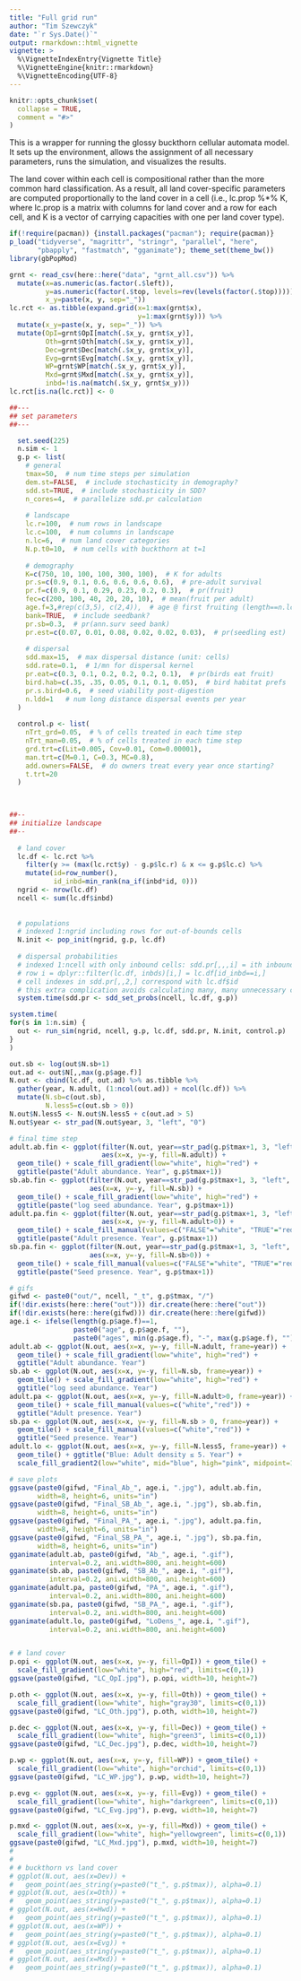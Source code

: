 ```yaml
---
title: "Full grid run"
author: "Tim Szewczyk"
date: "`r Sys.Date()`"
output: rmarkdown::html_vignette
vignette: >
  %\VignetteIndexEntry{Vignette Title}
  %\VignetteEngine{knitr::rmarkdown}
  %\VignetteEncoding{UTF-8}
---
```


```r
knitr::opts_chunk$set(
  collapse = TRUE,
  comment = "#>"
)
```


This is a wrapper for running the glossy buckthorn cellular automata model. It sets up the environment, allows the assignment of all necessary parameters, runs the simulation, and visualizes the results.

The land cover within each cell is compositional rather than the more common hard classification. As a result, all land cover-specific parameters are computed proportionally to the land cover in a cell (i.e., lc.prop %*% K, where lc.prop is a matrix with columns for land cover and a row for each cell, and K is a vector of carrying capacities with one per land cover type).

```r
if(!require(pacman)) {install.packages("pacman"); require(pacman)}
p_load("tidyverse", "magrittr", "stringr", "parallel", "here",
       "pbapply", "fastmatch", "gganimate"); theme_set(theme_bw())
library(gbPopMod)

grnt <- read_csv(here::here("data", "grnt_all.csv")) %>%
  mutate(x=as.numeric(as.factor(.$left)),
         y=as.numeric(factor(.$top, levels=rev(levels(factor(.$top))))),
         x_y=paste(x, y, sep="_"))
lc.rct <- as.tibble(expand.grid(x=1:max(grnt$x),
                                y=1:max(grnt$y))) %>%
  mutate(x_y=paste(x, y, sep="_")) %>%
  mutate(OpI=grnt$OpI[match(.$x_y, grnt$x_y)], 
         Oth=grnt$Oth[match(.$x_y, grnt$x_y)], 
         Dec=grnt$Dec[match(.$x_y, grnt$x_y)], 
         Evg=grnt$Evg[match(.$x_y, grnt$x_y)], 
         WP=grnt$WP[match(.$x_y, grnt$x_y)], 
         Mxd=grnt$Mxd[match(.$x_y, grnt$x_y)],
         inbd=!is.na(match(.$x_y, grnt$x_y)))
lc.rct[is.na(lc.rct)] <- 0
```


```r
##---
## set parameters
##---

  set.seed(225)
  n.sim <- 1
  g.p <- list(
    # general
    tmax=50,  # num time steps per simulation
    dem.st=FALSE,  # include stochasticity in demography?
    sdd.st=TRUE,  # include stochasticity in SDD?
    n_cores=4,  # parallelize sdd.pr calculation
    
    # landscape
    lc.r=100,  # num rows in landscape
    lc.c=100,  # num columns in landscape
    n.lc=6,  # num land cover categories
    N.p.t0=10,  # num cells with buckthorn at t=1
    
    # demography
    K=c(750, 10, 100, 100, 300, 100),  # K for adults
    pr.s=c(0.9, 0.1, 0.6, 0.6, 0.6, 0.6),  # pre-adult survival
    pr.f=c(0.9, 0.1, 0.29, 0.23, 0.2, 0.3),  # pr(fruit)
    fec=c(200, 100, 40, 20, 20, 10),  # mean(fruit per adult)
    age.f=3,#rep(c(3,5), c(2,4)),  # age @ first fruiting (length==n.lc | 1)
    bank=TRUE,  # include seedbank?
    pr.sb=0.3,  # pr(ann.surv seed bank)
    pr.est=c(0.07, 0.01, 0.08, 0.02, 0.02, 0.03),  # pr(seedling est)
    
    # dispersal
    sdd.max=15,  # max dispersal distance (unit: cells)
    sdd.rate=0.1,  # 1/mn for dispersal kernel
    pr.eat=c(0.3, 0.1, 0.2, 0.2, 0.2, 0.1),  # pr(birds eat fruit)
    bird.hab=c(.35, .35, 0.05, 0.1, 0.1, 0.05),  # bird habitat prefs
    pr.s.bird=0.6,  # seed viability post-digestion
    n.ldd=1   # num long distance dispersal events per year
  )
  
  control.p <- list(
    nTrt_grd=0.05,  # % of cells treated in each time step
    nTrt_man=0.05,  # % of cells treated in each time step
    grd.trt=c(Lit=0.005, Cov=0.01, Com=0.00001),
    man.trt=c(M=0.1, C=0.3, MC=0.8),
    add.owners=FALSE,  # do owners treat every year once starting?
    t.trt=20
  )

  

##--
## initialize landscape
##--
  
  # land cover
  lc.df <- lc.rct %>% 
    filter(y >= (max(lc.rct$y) - g.p$lc.r) & x <= g.p$lc.c) %>%
    mutate(id=row_number(), 
           id_inbd=min_rank(na_if(inbd*id, 0)))
  ngrid <- nrow(lc.df)
  ncell <- sum(lc.df$inbd)
    
  
  # populations
  # indexed 1:ngrid including rows for out-of-bounds cells
  N.init <- pop_init(ngrid, g.p, lc.df)
  
  # dispersal probabilities
  # indexed 1:ncell with only inbound cells: sdd.pr[,,,i] = ith inbound cell
  # row i = dplyr::filter(lc.df, inbds)[i,] = lc.df[id_inbd==i,]
  # cell indexes in sdd.pr[,,2,] correspond with lc.df$id
  # this extra complication avoids calculating many, many unnecessary cells
  system.time(sdd.pr <- sdd_set_probs(ncell, lc.df, g.p))
```

```r
system.time(
for(s in 1:n.sim) {
  out <- run_sim(ngrid, ncell, g.p, lc.df, sdd.pr, N.init, control.p)
}
)
```


```r
out.sb <- log(out$N.sb+1)
out.ad <- out$N[,,max(g.p$age.f)]
N.out <- cbind(lc.df, out.ad) %>% as.tibble %>%
  gather(year, N.adult, (1:ncol(out.ad)) + ncol(lc.df)) %>%
  mutate(N.sb=c(out.sb),
         N.less5=c(out.sb > 0))
N.out$N.less5 <- N.out$N.less5 + c(out.ad > 5)
N.out$year <- str_pad(N.out$year, 3, "left", "0")

# final time step
adult.ab.fin <- ggplot(filter(N.out, year==str_pad(g.p$tmax+1, 3, "left", "0")),
                       aes(x=x, y=-y, fill=N.adult)) +
  geom_tile() + scale_fill_gradient(low="white", high="red") +
  ggtitle(paste("Adult abundance. Year", g.p$tmax+1))
sb.ab.fin <- ggplot(filter(N.out, year==str_pad(g.p$tmax+1, 3, "left", "0")), 
                    aes(x=x, y=-y, fill=N.sb)) +
  geom_tile() + scale_fill_gradient(low="white", high="red") +
  ggtitle(paste("log seed abundance. Year", g.p$tmax+1))
adult.pa.fin <- ggplot(filter(N.out, year==str_pad(g.p$tmax+1, 3, "left", "0")), 
                       aes(x=x, y=-y, fill=N.adult>0)) +
  geom_tile() + scale_fill_manual(values=c("FALSE"="white", "TRUE"="red")) + 
  ggtitle(paste("Adult presence. Year", g.p$tmax+1))
sb.pa.fin <- ggplot(filter(N.out, year==str_pad(g.p$tmax+1, 3, "left", "0")), 
                    aes(x=x, y=-y, fill=N.sb>0)) +
  geom_tile() + scale_fill_manual(values=c("FALSE"="white", "TRUE"="red")) +
  ggtitle(paste("Seed presence. Year", g.p$tmax+1))

# gifs
gifwd <- paste0("out/", ncell, "_t", g.p$tmax, "/")
if(!dir.exists(here::here("out"))) dir.create(here::here("out"))
if(!dir.exists(here::here(gifwd))) dir.create(here::here(gifwd))
age.i <- ifelse(length(g.p$age.f)==1, 
                paste0("age", g.p$age.f, ""),
                paste0("ages", min(g.p$age.f), "-", max(g.p$age.f), ""))
adult.ab <- ggplot(N.out, aes(x=x, y=-y, fill=N.adult, frame=year)) + 
  geom_tile() + scale_fill_gradient(low="white", high="red") + 
  ggtitle("Adult abundance. Year")
sb.ab <- ggplot(N.out, aes(x=x, y=-y, fill=N.sb, frame=year)) + 
  geom_tile() + scale_fill_gradient(low="white", high="red") + 
  ggtitle("log seed abundance. Year")
adult.pa <- ggplot(N.out, aes(x=x, y=-y, fill=N.adult>0, frame=year)) + 
  geom_tile() + scale_fill_manual(values=c("white","red")) + 
  ggtitle("Adult presence. Year")
sb.pa <- ggplot(N.out, aes(x=x, y=-y, fill=N.sb > 0, frame=year)) + 
  geom_tile() + scale_fill_manual(values=c("white","red")) + 
  ggtitle("Seed presence. Year")
adult.lo <- ggplot(N.out, aes(x=x, y=-y, fill=N.less5, frame=year)) +
  geom_tile() + ggtitle("Blue: Adult density ≤ 5. Year") + 
  scale_fill_gradient2(low="white", mid="blue", high="pink", midpoint=1)

# save plots
ggsave(paste0(gifwd, "Final_Ab_", age.i, ".jpg"), adult.ab.fin,
       width=8, height=6, units="in")
ggsave(paste0(gifwd, "Final_SB_Ab_", age.i, ".jpg"), sb.ab.fin,
       width=8, height=6, units="in")
ggsave(paste0(gifwd, "Final_PA_", age.i, ".jpg"), adult.pa.fin,
       width=8, height=6, units="in")
ggsave(paste0(gifwd, "Final_SB_PA_", age.i, ".jpg"), sb.pa.fin,
       width=8, height=6, units="in")
gganimate(adult.ab, paste0(gifwd, "Ab_", age.i, ".gif"), 
          interval=0.2, ani.width=800, ani.height=600)
gganimate(sb.ab, paste0(gifwd, "SB_Ab_", age.i, ".gif"),
          interval=0.2, ani.width=800, ani.height=600)
gganimate(adult.pa, paste0(gifwd, "PA_", age.i, ".gif"),
          interval=0.2, ani.width=800, ani.height=600)
gganimate(sb.pa, paste0(gifwd, "SB_PA_", age.i, ".gif"),
          interval=0.2, ani.width=800, ani.height=600)
gganimate(adult.lo, paste0(gifwd, "LoDens_", age.i, ".gif"),
          interval=0.2, ani.width=800, ani.height=600)


# # land cover
p.opi <- ggplot(N.out, aes(x=x, y=-y, fill=OpI)) + geom_tile() +
  scale_fill_gradient(low="white", high="red", limits=c(0,1))
ggsave(paste0(gifwd, "LC_OpI.jpg"), p.opi, width=10, height=7)

p.oth <- ggplot(N.out, aes(x=x, y=-y, fill=Oth)) + geom_tile() +
  scale_fill_gradient(low="white", high="gray30", limits=c(0,1))
ggsave(paste0(gifwd, "LC_Oth.jpg"), p.oth, width=10, height=7)

p.dec <- ggplot(N.out, aes(x=x, y=-y, fill=Dec)) + geom_tile() +
  scale_fill_gradient(low="white", high="green3", limits=c(0,1))
ggsave(paste0(gifwd, "LC_Dec.jpg"), p.dec, width=10, height=7)

p.wp <- ggplot(N.out, aes(x=x, y=-y, fill=WP)) + geom_tile() +
  scale_fill_gradient(low="white", high="orchid", limits=c(0,1))
ggsave(paste0(gifwd, "LC_WP.jpg"), p.wp, width=10, height=7)

p.evg <- ggplot(N.out, aes(x=x, y=-y, fill=Evg)) + geom_tile() +
  scale_fill_gradient(low="white", high="darkgreen", limits=c(0,1))
ggsave(paste0(gifwd, "LC_Evg.jpg"), p.evg, width=10, height=7)

p.mxd <- ggplot(N.out, aes(x=x, y=-y, fill=Mxd)) + geom_tile() +
  scale_fill_gradient(low="white", high="yellowgreen", limits=c(0,1))
ggsave(paste0(gifwd, "LC_Mxd.jpg"), p.mxd, width=10, height=7)
# 
# 
# # buckthorn vs land cover
# ggplot(N.out, aes(x=Dev)) + 
#   geom_point(aes_string(y=paste0("t_", g.p$tmax)), alpha=0.1)
# ggplot(N.out, aes(x=Oth)) + 
#   geom_point(aes_string(y=paste0("t_", g.p$tmax)), alpha=0.1)
# ggplot(N.out, aes(x=Hwd)) + 
#   geom_point(aes_string(y=paste0("t_", g.p$tmax)), alpha=0.1)
# ggplot(N.out, aes(x=WP)) + 
#   geom_point(aes_string(y=paste0("t_", g.p$tmax)), alpha=0.1)
# ggplot(N.out, aes(x=Evg)) + 
#   geom_point(aes_string(y=paste0("t_", g.p$tmax)), alpha=0.1)
# ggplot(N.out, aes(x=Mxd)) + 
#   geom_point(aes_string(y=paste0("t_", g.p$tmax)), alpha=0.1)
```





